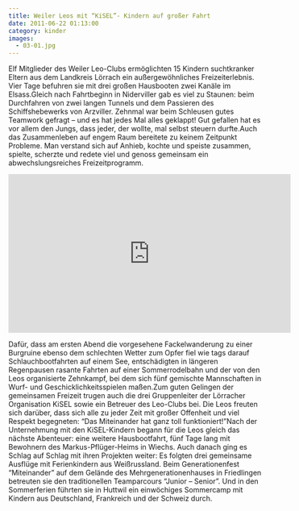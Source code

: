 ```yaml
---
title: Weiler Leos mit “KiSEL”- Kindern auf großer Fahrt
date: 2011-06-22 01:13:00
category: kinder
images:
  - 03-01.jpg
---
```


Elf Mitglieder des Weiler Leo-Clubs ermöglichten 15 Kindern suchtkranker Eltern aus dem Landkreis Lörrach ein außergewöhnliches Freizeiterlebnis. Vier Tage befuhren sie mit drei großen Hausbooten zwei Kanäle im Elsass.Gleich nach Fahrtbeginn in Niderviller gab es viel zu Staunen: beim Durchfahren von zwei langen Tunnels und dem Passieren des Schiffshebewerks von Arzviller. Zehnmal war beim Schleusen gutes Teamwork gefragt – und es hat jedes Mal alles geklappt! Gut gefallen hat es vor allem den Jungs, dass jeder, der wollte, mal selbst steuern durfte.Auch das Zusammenleben auf engem Raum bereitete zu keinem Zeitpunkt Probleme. Man verstand sich auf Anhieb, kochte und speiste zusammen, spielte, scherzte und redete viel und genoss gemeinsam ein abwechslungsreiches Freizeitprogramm.

<iframe
  width="560"
  height="315"
  src="https://www.youtube-nocookie.com/embed/RlyMJ0Cfe2M"
  title="Video zur Hausbootfahrt"
  frameborder="0"
  allow="accelerometer; autoplay; clipboard-write; encrypted-media; gyroscope; picture-in-picture"
  allowfullscreen
></iframe>

Dafür, dass am ersten Abend die vorgesehene Fackelwanderung zu einer Burgruine ebenso dem schlechten Wetter zum Opfer fiel wie tags darauf Schlauchbootfahrten auf einem See, entschädigten in längeren Regenpausen rasante Fahrten auf einer Sommerrodelbahn und der von den Leos organisierte Zehnkampf, bei dem sich fünf gemischte Mannschaften in Wurf- und Geschicklichkeitsspielen maßen.Zum guten Gelingen der gemeinsamen Freizeit trugen auch die drei Gruppenleiter der Lörracher Organisation KiSEL sowie ein Betreuer des Leo-Clubs bei. Die Leos freuten sich darüber, dass sich alle zu jeder Zeit mit großer Offenheit und viel Respekt begegneten: “Das Miteinander hat ganz toll funktioniert!”Nach der Unternehmung mit den KiSEL-Kindern begann für die Leos gleich das nächste Abenteuer: eine weitere Hausbootfahrt, fünf Tage lang mit Bewohnern des Markus-Pflüger-Heims in Wiechs. Auch danach ging es Schlag auf Schlag mit ihren Projekten weiter: Es folgten drei gemeinsame Ausflüge mit Ferienkindern aus Weißrussland. Beim Generationenfest “Miteinander” auf dem Gelände des Mehrgenerationenhauses in Friedlingen betreuten sie den traditionellen Teamparcours “Junior – Senior”. Und in den Sommerferien führten sie in Huttwil ein einwöchiges Sommercamp mit Kindern aus Deutschland, Frankreich und der Schweiz durch.
